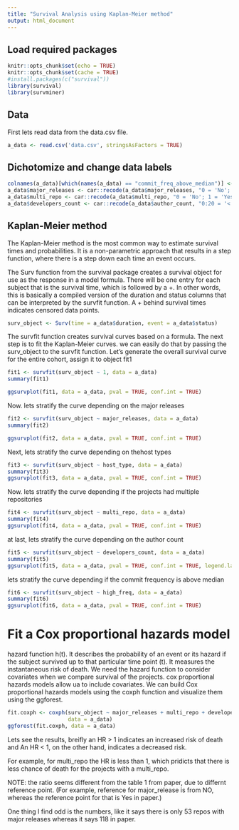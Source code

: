 ```yaml
---
title: "Survival Analysis using Kaplan-Meier method"
output: html_document
---
```

## Load required packages

```r
knitr::opts_chunk$set(echo = TRUE)
knitr::opts_chunk$set(cache = TRUE)
#install.packages(c("survival"))
library(survival)
library(survminer)
```

## Data
First lets read data from the data.csv file.
```r
a_data <- read.csv('data.csv', stringsAsFactors = TRUE)
```

## Dichotomize and change data labels

```r
colnames(a_data)[which(names(a_data) == "commit_freq_above_median")] <- "high_freq"
a_data$major_releases <- car::recode(a_data$major_releases, "0 = 'No'; 1 = 'Yes'")
a_data$multi_repo <- car::recode(a_data$multi_repo, "0 = 'No'; 1 = 'Yes'") 
a_data$developers_count <- car::recode(a_data$author_count, "0:20 = '< 20'; 21:max(a_data$author_count) = '> 20'")
```

                     
## Kaplan-Meier method
The Kaplan-Meier method is the most common way to estimate survival times and probabilities. It is a non-parametric approach that results in a step function, where there is a step down each time an event occurs.

The Surv function from the survival package creates a survival object for use as the response in a model formula. There will be one entry for each subject that is the survival time, which is followed by a +. In other words, this is basically a compiled version of the duration and status columns that can be interpreted by the survfit function. A + behind survival times indicates censored data points.

```r
surv_object <- Surv(time = a_data$duration, event = a_data$status)
```

The survfit function creates survival curves based on a formula. The next step is to fit the Kaplan-Meier curves. we can easily do that by passing the surv_object to the survfit function. Let’s generate the overall survival curve for the entire cohort, assign it to object fit1 

```r
fit1 <- survfit(surv_object ~ 1, data = a_data)
summary(fit1)

ggsurvplot(fit1, data = a_data, pval = TRUE, conf.int = TRUE)
```



Now. lets stratify the curve depending on the major releases
```r
fit2 <- survfit(surv_object ~ major_releases, data = a_data)
summary(fit2)

ggsurvplot(fit2, data = a_data, pval = TRUE, conf.int = TRUE)
```


Next, lets stratify the curve depending on thehost types
```r
fit3 <- survfit(surv_object ~ host_type, data = a_data)
summary(fit3)
ggsurvplot(fit3, data = a_data, pval = TRUE, conf.int = TRUE)
```



Now. lets stratify the curve depending if the projects had multiple repositories
```r
fit4 <- survfit(surv_object ~ multi_repo, data = a_data)
summary(fit4)
ggsurvplot(fit4, data = a_data, pval = TRUE, conf.int = TRUE)
```


at last, lets stratify the curve depending on the author count
```r
fit5 <- survfit(surv_object ~ developers_count, data = a_data)
summary(fit5)
ggsurvplot(fit5, data = a_data, pval = TRUE, conf.int = TRUE, legend.labs = c("author count <= 20", "author count > 20"))
```
lets stratify the curve depending if the commit frequency is above median
```r
fit6 <- survfit(surv_object ~ high_freq, data = a_data)
summary(fit6)
ggsurvplot(fit6, data = a_data, pval = TRUE, conf.int = TRUE)
```


# Fit a Cox proportional hazards model

hazard function h(t). It describes the probability of an event or its hazard if the subject survived up to that particular time point (t).  It measures the instantaneous risk of death. We need the hazard function to consider covariates when we compare survival of the projects. cox proportional hazards models allow ua to include covariates. We can build Cox proportional hazards models using the coxph function and visualize them using the ggforest.


```r
fit.coxph <- coxph(surv_object ~ major_releases + multi_repo + developers_count + host_type + high_freq, 
                   data = a_data)
ggforest(fit.coxph, data = a_data)
```

Lets see the results, breifly an HR > 1 indicates an increased risk of death and An HR < 1, on the other hand, indicates a decreased risk.

For example, for multi_repo the HR is less than 1, which pridicts that there is less chance of death for the projects with a multi_repo.

NOTE: the ratio seems different from the table 1 from paper, due to differnt reference point. (For example, reference for major_release is from NO, whereas the reference point for that is Yes in paper.)


One thing I find odd is the numbers, like it says there is only 53 repos with major releases whereas it says 118 in paper. 


